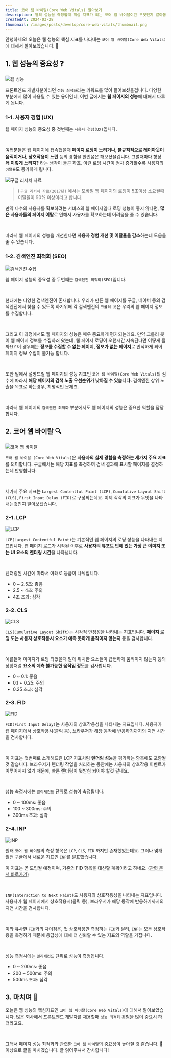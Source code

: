 ```yaml
---
title: 코어 웹 바이탈(Core Web Vitals) 알아보기
description: 웹의 성능을 측정할때 핵심 지표가 되는 코어 웹 바이탈이란 무엇인지 알아봅시다.
createdAt: 2024-03-28
thumbnail: /images/posts/develop/core-web-vitals/thumbnail.png
---
```


안녕하세요! 오늘은 웹 성능의 핵심 지표를 나타내는 `코어 웹 바이탈(Core Web Vitals)`에 대해서 알아보겠습니다. 🙂

## 1. 웹 성능의 중요성 ❓

![웹 성능](/images/posts/develop/core-web-vitals/web-performance.png)

프론트엔드 개발자분이라면 `성능 최적화`라는 키워드를 많이 들어보셨을겁니다. 다양한 부분에서 많이 사용될 수 있는 용어인데, 이번 글에서는 **웹 페이지의 성능**에 대해서 다루게 됩니다.

### 1-1. 사용자 경험 (UX)

웹 페이지 성능의 중요성 중 첫번째는 `사용자 경험(UX)`입니다.

<br />

여러분들은 웹 페이지에 접속했을때 **페이지 로딩이 느리거나, 불규칙적으로 레이아웃이 움직이거나, 상호작용이 느린** 등의 경험을 한번쯤은 해보셨을겁니다. 그럴때마다 항상 **왜 이렇게 느리지?** 라는 생각이 들곤 하죠. 이런 로딩 시간이 점차 증가할수록 사용자의 `이탈율`도 증가하게 됩니다.

![구글 리서치 자료](/images/posts/develop/core-web-vitals/google-research.png)

> ℹ️ `구글 리서치 자료(2017년)` 에서는 모바일 웹 페이지의 로딩이 5초이상 소요될때 이탈율이 90% 이상이라고 합니다.

만약 다수의 사용자를 확보하려는 서비스의 웹 페이지일때 로딩 성능이 좋지 않다면, **많은 사용자들의 페이지 이탈**로 인해서 사용자를 확보하는데 어려움을 줄 수 있습니다.

<br />

따라서 웹 페이지의 성능을 개선한다면 **사용자 경험 개선 및 이탈율을 감소**하는데 도움을 줄 수 있습니다.

### 1-2. 검색엔진 최적화 (SEO)

![검색엔진 수집](/images/posts/next.js/nextjs-dynamic-sitemap/crawling.png)

웹 페이지 성능의 중요성 중 두번째는 `검색엔진 최적화(SEO)`입니다.

<br />

현대에는 다양한 검색엔진이 존재합니다. 우리가 만든 웹 페이지를 구글, 네이버 등의 검색엔진에서 찾을 수 있도록 하기위해 각 검색엔진의 `크롤러 봇`은 우리의 웹 페이지 정보를 수집합니다.

<br />

그리고 이 과정에서도 웹 페이지의 성능은 매우 중요하게 평가되는데요. 만약 크롤러 봇이 웹 페이지 정보를 수집하러 왔는데, 웹 페이지 로딩이 오랜시간 지속된다면 어떻게 될까요? 이 경우에는 **정보를 수집할 수 없는 페이지, 정보가 없는 페이지**로 인식하게 되어 페이지 정보 수집이 불가능 합니다.

<br />

또한 밑에서 설명드릴 웹 페이지의 성능 지표인 `코어 웹 바이탈(Core Web Vitals)`의 점수에 따라서 **해당 페이지의 검색 노출 우선순위가 낮아질 수 있습니다.** 검색엔진 상위 노출을 목표로 하는경우, 치명적인 문제죠.

<br />

따라서 웹 페이지의 `검색엔진 최적화` 부분에서도 웹 페이지의 성능은 중요한 역할을 담당합니다.

## 2. 코어 웹 바이탈 🔍

![코어 웹 바이탈](/images/posts/develop/core-web-vitals/core-web-vitals.png)

`코어 웹 바이탈 (Core Web Vitals)`은 **사용자의 실제 경험을 측정하는 세가지 주요 지표**를 의미합니다. 구글에서는 해당 지표를 측정하여 검색 결과에 표시할 페이지를 결정하는데 반영합니다.

<br />

세가지 주요 지표는 `Largest Contentful Paint (LCP)`, `Cumulative Layout Shift (CLS)`, `First Input Delay (FID)`로 구성되는데요. 이제 각각의 지표가 무엇을 나타내는것인지 알아보겠습니다.

### 2-1. LCP

![LCP](/images/posts/develop/core-web-vitals/lcp.png)

`LCP(Largest Contentful Paint)`는 기본적인 웹 페이지의 로딩 성능을 나타내는 지표입니다. 웹 페이지 로드가 시작된 이후로 **사용자의 뷰포트 안에 있는 가장 큰 이미지 또는 UI 요소의 렌더링 시간**을 나타냅니다.

<br />

렌더링된 시간에 따라서 아래로 등급이 나눠집니다.

- 0 ~ 2.5초: 좋음
- 2.5 ~ 4초: 주의
- 4초 초과: 심각

### 2-2. CLS

![CLS](/images/posts/develop/core-web-vitals/cls.png)

`CLS(Cumulative Layout Shift)`는 시각적 안정성을 나타내는 지표입니다. **페이지 로딩 또는 사용자 상호작용시 요소가 예측 못하게 움직이지 않는지** 등을 검사합니다.

<br />

예를들어 이미지가 로딩 되었을때 밑에 위치한 요소들이 급변하게 움직이지 않는지 등의 상황처럼 **요소의 예측 불가능한 움직임 정도**를 검사합니다.

- 0 ~ 0.1: 좋음
- 0.1 ~ 0.25: 주의
- 0.25 초과: 심각

### 2-3. FID

![FID](/images/posts/develop/core-web-vitals/fid.png)

`FID(First Input Delay)`는 사용자의 상호작용성을 나타내는 지표입니다. 사용자가 웹 페이지에서 상호작용시(클릭 등), 브라우저가 해당 동작에 반응하기까지의 지연 시간을 검사합니다.

<br />

이 지표는 첫번째로 소개해드린 LCP 지표처럼 **렌더링 성능**을 평가하는 항목에도 포함될것 같습니다. 브라우저가 렌더링 작업을 처리하는 동안에는 사용자의 상호작용 이벤트가 이루어지지 않기 때문에, 빠른 렌더링이 뒷받침 되어야 할것 같네요.

<br />

성능 측정시에는 `밀리세컨드` 단위로 성능이 측정됩니다.

- 0 ~ 100ms: 좋음
- 100 ~ 300ms: 주의
- 300ms 초과: 심각

### 2-4. INP

![INP](/images/posts/develop/core-web-vitals/inp.png)

원래 `코어 웹 바이탈`의 측정 항목은 `LCP`, `CLS`, `FID` 까지만 존재했었는데요. 그러나 몇개월전 구글에서 새로운 지표인 `INP`를 발표했습니다.

이 지표는 곧 도입될 예정이며, 기존의 FID 항목을 대신할 계획이라고 하네요. [(관련 문서 바로가기)](https://developers.google.com/search/blog/2023/05/introducing-inp?hl=ko)

<br />

`INP(Interaction to Next Paint)`도 사용자의 상호작용성을 나타내는 지표입니다. 사용자가 웹 페이지에서 상호작용시(클릭 등), 브라우저가 해당 동작에 반응하기까지의 지연 시간을 검사합니다.

<br />

이와 유사한 `FID`와의 차이점은, 첫 상호작용만 측정하는 `FID`와 달리, `INP`는 모든 상호작용을 측정하기 때문에 응답성에 대해 더 신뢰할 수 있는 지표의 역할을 가집니다.

<br />

성능 측정시에는 `밀리세컨드` 단위로 성능이 측정됩니다.

- 0 ~ 200ms: 좋음
- 200 ~ 500ms: 주의
- 500ms 초과: 심각

## 3. 마치며 📌

오늘은 웹 성능의 핵심지표인 `코어 웹 바이탈(Core Web Vitals)`에 대해서 알아보았습니다. 많은 회사에서 프론트엔드 개발자를 채용할때 `성능 최적화` 경험을 많이 중요시 하더라고요.

<br />

그래서 페이지 성능 최적화와 관련한 `코어 웹 바이탈`의 중요성이 높아질 것 같습니다. 🙂 이상으로 글을 마치겠습니다. 글 읽어주셔서 감사합니다!
